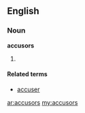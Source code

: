 ==English==

===Noun===
'''accusors'''

# {{plural of|[[accusor]]}}

====Related terms====
*[[accuser]]

[[ar:accusors]]
[[my:accusors]]
